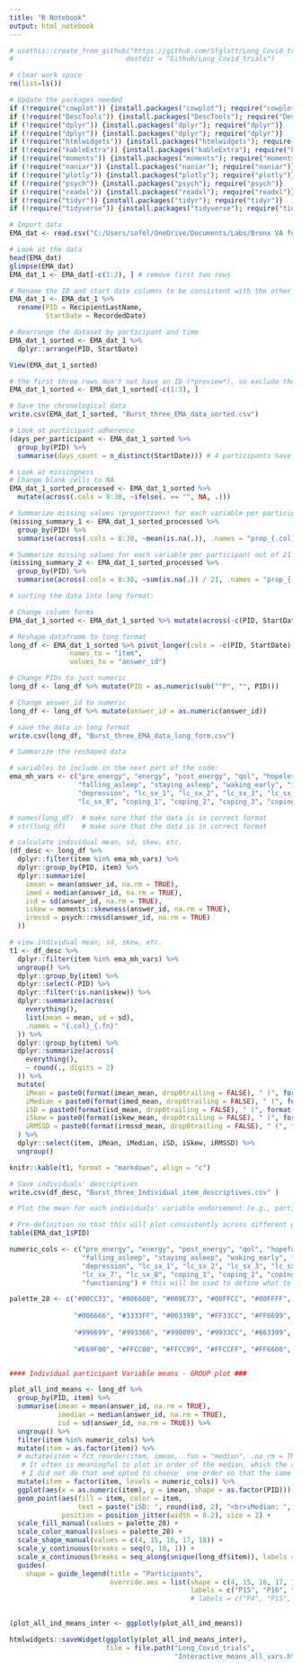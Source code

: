 ```yaml
---
title: "R Notebook"
output: html_notebook
---
```


```r
# usethis::create_from_github("https://github.com/Sfglatt/Long_Covid_trials.git",
#                            destdir = "Github/Long_Covid_trials")
```

```r
# clear work space
rm(list=ls())

# Update the packages needed
if (!require("cowplot")) {install.packages("cowplot"); require("cowplot")}                # drawing on plot
if (!require("DescTools")) {install.packages("DescTools"); require("DescTools")}          # descriptives
if (!require("dplyr")) {install.packages("dplyr"); require("dplyr")}                      # data wrangling
if (!require("dplyr")) {install.packages("dplyr"); require("dplyr")}                      # interplots
if (!require("htmlwidgets")) {install.packages("htmlwidgets"); require("htmlwidgets")}    # plotting
if (!require("kableExtra")) {install.packages("kableExtra"); require("kableExtra")}       # tables
if (!require("moments")) {install.packages("moments"); require("moments")}                # descriptives for data
if (!require("naniar")) {install.packages("naniar"); require("naniar")}                   # descriptives for data
if (!require("plotly")) {install.packages("plotly"); require("plotly")}                   # plot data
if (!require("psych")) {install.packages("psych"); require("psych")}                      # descriptives for data
if (!require("readxl")) {install.packages("readxl"); require("readxl")}                   # import data
if (!require("tidyr")) {install.packages("tidyr"); require("tidyr")}                      # data wrangling
if (!require("tidyverse")) {install.packages("tidyverse"); require("tidyverse")}          # manipulation, plot, etc.
```

```r
# Import data 
EMA_dat <- read.csv("C:/Users/sofel/OneDrive/Documents/Labs/Bronx VA foundation/EMA_long_covid/Long_COVID_EMA_Data_Final_Burst_De-Identified.csv") 

# Look at the data
head(EMA_dat)
glimpse(EMA_dat)
EMA_dat_1 <- EMA_dat[-c(1:2), ] # remove first two rows 

# Rename the ID and start date columns to be consistent with the other datasets
EMA_dat_1 <- EMA_dat_1 %>%
  rename(PID = RecipientLastName,
         StartDate = RecordedDate)

# Rearrange the dataset by participant and time 
EMA_dat_1_sorted <- EMA_dat_1 %>%
  dplyr::arrange(PID, StartDate)

View(EMA_dat_1_sorted)

# the first three rows don't not have an ID (*preview*), so exclude those
EMA_dat_1_sorted <- EMA_dat_1_sorted[-c(1:3), ]

# Save the chronological data
write.csv(EMA_dat_1_sorted, "Burst_three_EMA_data_sorted.csv")
```

```r
# Look at participant adherence
(days_per_participant <- EMA_dat_1_sorted %>%
  group_by(PID) %>%
  summarise(days_count = n_distinct(StartDate))) # 4 participants have 20/21 days, 1 has 5.

# Look at missingness
# Change blank cells to NA
EMA_dat_1_sorted_processed <- EMA_dat_1_sorted %>%
  mutate(across(.cols = 8:38, ~ifelse(. == "", NA, .)))

# Summarize missing values (proportions) for each variable per participant from filled out diaries
(missing_summary_1 <- EMA_dat_1_sorted_processed %>%
  group_by(PID) %>%
  summarise(across(.cols = 8:38, ~mean(is.na(.)), .names = "prop_{.col}")))

# Summarize missing values for each variable per participant out of 21 days 
(missing_summary_2 <- EMA_dat_1_sorted_processed %>%
  group_by(PID) %>%
  summarise(across(.cols = 8:38, ~sum(is.na(.)) / 21, .names = "prop_{.col}")))
```

```r
# sorting the data into long format: 

# Change column forms
EMA_dat_1_sorted <- EMA_dat_1_sorted %>% mutate(across(-c(PID, StartDate), as.character))

# Reshape dataframe to long format
long_df <- EMA_dat_1_sorted %>% pivot_longer(cols = -c(PID, StartDate), 
               names_to = "item", 
               values_to = "answer_id")

# Change PIDs to just numeric 
long_df <- long_df %>% mutate(PID = as.numeric(sub("^P", "", PID)))

# Change answer_id to numeric 
long_df <- long_df %>% mutate(answer_id = as.numeric(answer_id))

# save the data in long format
write.csv(long_df, "Burst_three_EMA_data_long_form.csv")

# Summarize the reshaped data

# variables to include in the next part of the code:
ema_mh_vars <- c("pre_energy", "energy", "post_energy", "qol", "hopelessness", "health", "restedness", "health",
                 "falling_asleep", "staying_asleep", "waking_early", "isolation", "busy", "anxiety", 
                 "depression", "lc_sx_1", "lc_sx_2", "lc_sx_3", "lc_sx_4", "lc_sx_5", "lc_sx_6", "lc_sx_7",
                 "lc_sx_8", "coping_1", "coping_2", "coping_3", "coping_4", "coping_5","functioning")

# names(long_df)  # make sure that the data is in correct format
# str(long_df)    # make sure that the data is in correct format

# calculate individual mean, sd, skew, etc. 
(df_desc <- long_df %>%
  dplyr::filter(item %in% ema_mh_vars) %>%  
  dplyr::group_by(PID, item) %>%
  dplyr::summarize(
    imean = mean(answer_id, na.rm = TRUE),
    imed = median(answer_id, na.rm = TRUE),
    isd = sd(answer_id, na.rm = TRUE),
    iskew = moments::skewness(answer_id, na.rm = TRUE),
    irmssd = psych::rmssd(answer_id, na.rm = TRUE)
  ))

# view individual mean, sd, skew, etc. 
t1 <- df_desc %>%
  dplyr::filter(item %in% ema_mh_vars) %>%
  ungroup() %>%
  dplyr::group_by(item) %>%
  dplyr::select(-PID) %>%
  dplyr::filter(!is.nan(iskew)) %>%
  dplyr::summarize(across(
    everything(),
    list(mean = mean, sd = sd),
    .names = "{.col}_{.fn}"
  )) %>%
  dplyr::group_by(item) %>%
  dplyr::summarize(across(
    everything(),
    ~ round(., digits = 2)
  )) %>%
  mutate(
    iMean = paste0(format(imean_mean, drop0trailing = FALSE), " (", format(imean_sd, drop0trailing = FALSE), ")"),
    iMedian = paste0(format(imed_mean, drop0trailing = FALSE), " (", format(imed_sd, drop0trailing = FALSE), ")"),
    iSD = paste0(format(isd_mean, drop0trailing = FALSE), " (", format(isd_sd, drop0trailing = FALSE), ")"),
    iSkew = paste0(format(iskew_mean, drop0trailing = FALSE), " (", format(iskew_sd, drop0trailing = FALSE), ")"),
    iRMSSD = paste0(format(irmssd_mean, drop0trailing = FALSE), " (", format(irmssd_sd, drop0trailing = FALSE), ")")
  ) %>%
  dplyr::select(item, iMean, iMedian, iSD, iSkew, iRMSSD) %>%
  ungroup()

knitr::kable(t1, format = "markdown", align = "c")

# Save individuals' descriptives
write.csv(df_desc, "Burst_three_Individual_item_descriptives.csv" )
```

```r
# Plot the mean for each individuals' variable endorsement (e.g., participant 15's average hopefulness score).

# Pre-definition so that this will plot consistently across different participants 
table(EMA_dat_1$PID)

numeric_cols <- c("pre_energy", "energy", "post_energy", "qol", "hopefulness", "health", "restedness", 
                  "falling_asleep", "staying_asleep", "waking_early", "isolation", "busy", "anxiety", 
                  "depression", "lc_sx_1", "lc_sx_2", "lc_sx_3", "lc_sx_4", "lc_sx_5", "lc_sx_6", 
                  "lc_sx_7", "lc_sx_8", "coping_1", "coping_2", "coping_3", "coping_4", "coping_5",
                  "functioning") # this will be used to define what to plot, and separately, for factors/levels. 

palette_28 <- c("#00CC33", "#006600", "#009E73", "#00FFCC", "#00FFFF", "#33CCCC", "#56B4E9",
              
                "#006666", "#3333FF", "#003399", "#FF33CC", "#FF6699", "#FF0066", "#FF6666",
              
                "#996699", "#993366", "#990099", "#9933CC", "#663399", "#330066", "#CC3333",
              
                "#E69F00", "#FFCC00", "#FFCC99", "#FFCCFF", "#FF6600", "#FF9933", "#CC9966")


#### Individual participant Variable means - GROUP plot ###

plot_all_ind_means <- long_df %>%
  group_by(PID, item) %>%
  summarise(imean = mean(answer_id, na.rm = TRUE),
            imedian = median(answer_id, na.rm = TRUE),
            isd = sd(answer_id, na.rm = TRUE)) %>%
  ungroup() %>%
  filter(item %in% numeric_cols) %>%
  mutate(item = as.factor(item)) %>%
  # mutate(item = fct_reorder(item, imean, .fun = "median", .na_rm = TRUE)) %>%
   # It often is meaningful to plot in order of the median, which the above comment does. 
   # I did not do that and opted to choose  one order so that the same order can be followed for other plots. 
  mutate(item = factor(item, levels = numeric_cols)) %>%
  ggplot(aes(x = as.numeric(item), y = imean, shape = as.factor(PID))) +
  geom_point(aes(fill = item, color = item, 
                 text = paste("iSD: ", round(isd, 2), "<br>iMedian: ", round(imedian, 2))), 
             position = position_jitter(width = 0.2), size = 2) +
  scale_fill_manual(values = palette_28) +
  scale_color_manual(values = palette_28) +
  scale_shape_manual(values = c(4, 15, 16, 17, 18)) +  
  scale_y_continuous(breaks = seq(0, 10, 1)) +  
  scale_x_continuous(breaks = seq_along(unique(long_df$item)), labels = seq_along(unique(long_df$item))) +  
  guides(
    shape = guide_legend(title = "Participants", 
                         override.aes = list(shape = c(4, 15, 16, 17, 18), 
                                             labels = c("P15", "P16", "P19", "P20", "P21"))))
                                             # labels = c("P4", "P15", "P16", "P17", "P18")
                                             

(plot_all_ind_means_inter <- ggplotly(plot_all_ind_means))

htmlwidgets::saveWidget(ggplotly(plot_all_ind_means_inter),
                        file = file.path("Long_Covid_trials",                                                     
                                         "Interactive_means_all_vars.html"))
```
